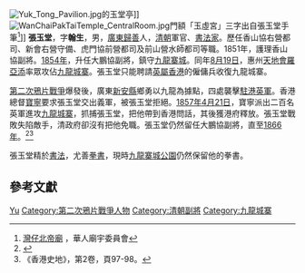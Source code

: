 [[File:Yuk_Tong_Pavilion.jpg|thumb]]的玉堂亭]]
[[File:WanChaiPakTaiTemple_CentralRoom.jpg|thumb]]門額「玉虛宮」三字出自張玉堂手筆<ref>[http://www.ctc.org.hk/b5/directcontrol/temple10.asp 灣仔北帝廟] {{Wayback|url=http://www.ctc.org.hk/b5/directcontrol/temple10.asp |date=20071202125236 }}，華人廟宇委員會</ref>]]
'''張玉堂'''{{BD|1794年||1870年}}，字'''翰生'''，男，[[廣東|廣東]][[歸善|歸善]]人，[[清朝|清朝]]軍官、[[書法家|書法家]]。歷任香山協右營都司、新會右營守備、虎門協前營都司及前山營水師都司等職。1851年，護理香山協副將。[[1854年|1854年]]，升任大鵬協副將，鎮守[[九龍寨城|九龍寨城]]。同年[[8月19日|8月19日]]，惠州[[天地會|天地會]][[羅亞添|羅亞添]]率眾攻佔[[九龍城寨|九龍城寨]]。張玉堂只能聘請[[英屬香港|英屬香港]]的僱傭兵收復九龍城寨。

[[第二次鴉片戰爭|第二次鴉片戰爭]]爆發後，廣東[[寶安縣|新安縣]]鄉勇以九龍為據點，四處襲擊[[駐港英軍|駐港英軍]]。香港總督[[寶寧|寶寧]]要求張玉堂交出義軍，被張玉堂拒絕。[[1857年|1857年]][[4月21日|4月21日]]，寶寧派出二百名英軍進攻[[九龍城寨|九龍城寨]]，抓捕張玉堂，把他帶到香港問話，其後獲港府釋放。張玉堂戰敗失陷敵手，清政府卻沒有把他免職。張玉堂仍然留任大鵬協副將，直至[[1866年|1866年]]。<ref>{{Cite web |url=http://e.hznews.com/paper/djsb/20100822/A6A7/1/ |title=张玉堂翰墨将军生不逢时 |access-date=2015-08-17 |archive-url=https://web.archive.org/web/20171225035254/http://e.hznews.com/paper/djsb/20100822/A6A7/1/ |archive-date=2017-12-25 |dead-url=yes }}</ref><ref>《香港史地》，第2卷，頁97-98。</ref>

張玉堂精於[[書法|書法]]，尤善[[拳書|拳書]]，現時[[九龍寨城公園|九龍寨城公園]]仍然保留他的拳書。

== 參考文獻 ==
{{reflist}}

{{Authority control}}
{{DEFAULTSORT:Zhang张}}
[[Category:张姓|Yu]]
[[Category:第二次鴉片戰爭人物|Category:第二次鴉片戰爭人物]]
[[Category:清朝副將|Category:清朝副將]]
[[Category:九龍城寨|Category:九龍城寨]]
